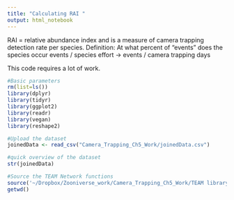 ```yaml
---
title: "Calculating RAI "
output: html_notebook
---
```

RAI = relative abundance index and is a measure of camera trapping detection rate per species.
     Definition: At what percent of "events" does the species occur
     events / species effort 
     -> events / camera trapping days 
     
This code requires a lot of work. 
```r
#Basic parameters 
rm(list=ls())
library(dplyr)
library(tidyr)
library(ggplot2)
library(readr)
library(vegan)
library(reshape2)

#Upload the dataset 
joinedData <- read_csv("Camera_Trapping_Ch5_Work/joinedData.csv")

#quick overview of the dataset 
str(joinedData)

#Source the TEAM Network functions 
source('~/Dropbox/Zooniverse_work/Camera_Trapping_Ch5_Work/TEAM library 1.7.R')
getwd()

```








